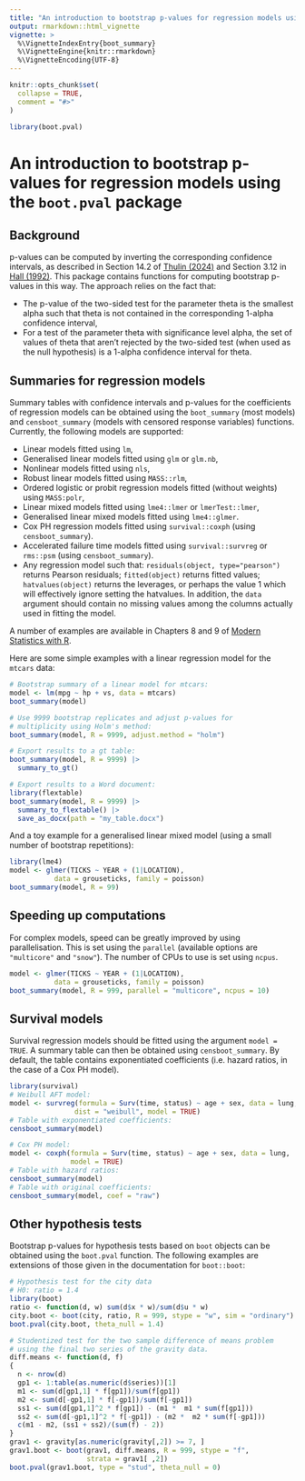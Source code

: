 ```yaml
---
title: "An introduction to bootstrap p-values for regression models using the boot.pval package"
output: rmarkdown::html_vignette
vignette: >
  %\VignetteIndexEntry{boot_summary}
  %\VignetteEngine{knitr::rmarkdown}
  %\VignetteEncoding{UTF-8}
---
```


```r
knitr::opts_chunk$set(
  collapse = TRUE,
  comment = "#>"
)
```

```r
library(boot.pval)
```

An introduction to bootstrap p-values for regression models using the `boot.pval` package
=======================================

## Background
p-values can be computed by inverting the corresponding confidence intervals, as described in Section 14.2 of [Thulin (2024)](https://www.modernstatisticswithr.com/mathschap.html#confintequal) and Section 3.12 in [Hall (1992)](https://link.springer.com/book/10.1007/978-1-4612-4384-7). This package contains functions for computing bootstrap p-values in this way. The approach relies on the fact that:

- The p-value of the two-sided test for the parameter theta is the smallest alpha such that theta is not contained in the corresponding 1-alpha confidence interval,
- For a test of the parameter theta with significance level alpha, the set of values of theta that aren't rejected by the two-sided test (when used as the null hypothesis) is a 1-alpha confidence interval for theta.


## Summaries for regression models
Summary tables with confidence intervals and p-values for the coefficients of regression models can be obtained using the `boot_summary` (most models) and `censboot_summary` (models with censored response variables) functions. Currently, the following models are supported:

- Linear models fitted using `lm`,
- Generalised linear models fitted using `glm` or `glm.nb`,
- Nonlinear models fitted using `nls`,
- Robust linear models fitted using `MASS::rlm`,
- Ordered logistic or probit regression models fitted (without weights) using `MASS:polr`,
- Linear mixed models fitted using `lme4::lmer` or `lmerTest::lmer`,
- Generalised linear mixed models fitted using `lme4::glmer`.
- Cox PH regression models fitted using `survival::coxph` (using `censboot_summary`).
- Accelerated failure time models fitted using `survival::survreg` or `rms::psm` (using `censboot_summary`).
- Any regression model such that: `residuals(object, type="pearson")` returns Pearson residuals; `fitted(object)` returns fitted values; `hatvalues(object)` returns the leverages, or perhaps the value 1 which will effectively ignore setting the hatvalues. In addition, the `data` argument should contain no missing values among the columns actually used in fitting the model.

A number of examples are available in Chapters 8 and 9 of [Modern Statistics with R](https://www.modernstatisticswithr.com/).

Here are some simple examples with a linear regression model for the `mtcars` data:

```r
# Bootstrap summary of a linear model for mtcars:
model <- lm(mpg ~ hp + vs, data = mtcars)
boot_summary(model)

# Use 9999 bootstrap replicates and adjust p-values for
# multiplicity using Holm's method:
boot_summary(model, R = 9999, adjust.method = "holm")

# Export results to a gt table:
boot_summary(model, R = 9999) |>
  summary_to_gt()
```

```r
# Export results to a Word document:
library(flextable)
boot_summary(model, R = 9999) |>
  summary_to_flextable() |> 
  save_as_docx(path = "my_table.docx")
```

And a toy example for a generalised linear mixed model (using a small number of bootstrap repetitions):

```r
library(lme4)
model <- glmer(TICKS ~ YEAR + (1|LOCATION),
           data = grouseticks, family = poisson)
boot_summary(model, R = 99)
```

## Speeding up computations
For complex models, speed can be greatly improved by using parallelisation. This is set using the `parallel` (available options are `"multicore"` and `"snow"`). The number of CPUs to use is set using `ncpus`.

```r
model <- glmer(TICKS ~ YEAR + (1|LOCATION),
           data = grouseticks, family = poisson)
boot_summary(model, R = 999, parallel = "multicore", ncpus = 10)
```

## Survival models
Survival regression models should be fitted using the argument `model = TRUE`. A summary table can then be obtained using `censboot_summary`. By default, the table contains exponentiated coefficients (i.e. hazard ratios, in the case of a Cox PH model).

```r
library(survival)
# Weibull AFT model:
model <- survreg(formula = Surv(time, status) ~ age + sex, data = lung,
                dist = "weibull", model = TRUE)
# Table with exponentiated coefficients:
censboot_summary(model)

# Cox PH model:
model <- coxph(formula = Surv(time, status) ~ age + sex, data = lung,
               model = TRUE)
# Table with hazard ratios:
censboot_summary(model)
# Table with original coefficients:
censboot_summary(model, coef = "raw")
```

## Other hypothesis tests
Bootstrap p-values for hypothesis tests based on `boot` objects can be obtained using the `boot.pval` function. The following examples are extensions of those given in the documentation for `boot::boot`:

```r
# Hypothesis test for the city data
# H0: ratio = 1.4
library(boot)
ratio <- function(d, w) sum(d$x * w)/sum(d$u * w)
city.boot <- boot(city, ratio, R = 999, stype = "w", sim = "ordinary")
boot.pval(city.boot, theta_null = 1.4)

# Studentized test for the two sample difference of means problem
# using the final two series of the gravity data.
diff.means <- function(d, f)
{
  n <- nrow(d)
  gp1 <- 1:table(as.numeric(d$series))[1]
  m1 <- sum(d[gp1,1] * f[gp1])/sum(f[gp1])
  m2 <- sum(d[-gp1,1] * f[-gp1])/sum(f[-gp1])
  ss1 <- sum(d[gp1,1]^2 * f[gp1]) - (m1 *  m1 * sum(f[gp1]))
  ss2 <- sum(d[-gp1,1]^2 * f[-gp1]) - (m2 *  m2 * sum(f[-gp1]))
  c(m1 - m2, (ss1 + ss2)/(sum(f) - 2))
}
grav1 <- gravity[as.numeric(gravity[,2]) >= 7, ]
grav1.boot <- boot(grav1, diff.means, R = 999, stype = "f",
                   strata = grav1[ ,2])
boot.pval(grav1.boot, type = "stud", theta_null = 0)
```
